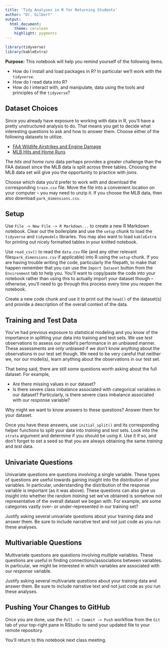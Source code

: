 ```yaml
---
title: 'Tidy Analyses in R for Returning Students'
author: "Dr. Gilbert"
output:
  html_document:
    theme: cerulean
    highlight: pygments
---
```


```r
library(tidyverse)
library(kableExtra)
```

**Purpose:** This notebook will help you remind yourself of the following items.

  + How do I install and load packages in R? In particular we'll work with the `tidyverse`.
  + How do I read data into R?
  + How do I interact with, and manipulate, data using the tools and principles of the `tidyverse`?
  
## Dataset Choices

Since you already have exposure to working with data in R, you'll have a pretty unstructured analysis to do. That means you get to decide what interesting questions to ask and how to answer them. Choose either of the following datasets to utilize.

+ [FAA Wildlife Airstrikes and Engine Damage](https://www.kaggle.com/competitions/sliced-s01e02-xunyc5/data)
+ [MLB Hits and Home Runs](https://www.kaggle.com/competitions/sliced-s01e09-playoffs-1/data?select=train.csv)

The *hits and home runs* data perhaps provides a greater challenge than the FAA dataset since the MLB data is split across three tables. Choosing the MLB data set will give you the opportunity to practice with *joins*.

Choose which data you'd prefer to work with and download the corresponding `train.csv` file. Move the file into a convenient location on your computer -- you may need to unzip it. If you choose the MLB data, then also download `park_dimensions.csv`.
  
## Setup

Use `File -> New File -> R Markdown...` to create a new R Markdown notebook. Clear out the boilerplate and use the `setup` chunk to load the `tidyverse` and `tidymodels` libraries. You may also want to load `kableExtra` for printing out nicely formatted tables in your knitted notebook.

Use `read_csv()` to read the `data.csv` file (and any other relevant files`park_dimensions.csv` if applicable) into R using the `setup` chunk. If you are having trouble writing the code, particularly the filepath, to make that happen remember that you can use the `Import Dataset` button from the `Environment` tab to help you. You'll want to copy/paste the code into your notebook rather than using this to actually import your dataset though -- otherwise, you'll need to go through this process every time you reopen the notebook.

Create a new code chunk and use it to print out the `head()` of the dataset(s) and provide a description of the overall context of the data.

## Training and Test Data

You've had previous exposure to statistical modeling and you know of the importance in splitting your data into training and test sets. We use *test* observations to assess our model's performance in an unbiased manner. These assessments are only unbiased if we don't know anything about the observations in our test set though. We need to be very careful that neither we, nor our model(s), learn anything about the observations in our test set.

That being said, there are still some questions worth asking about the full dataset. For example, 

+ Are there missing values in our dataset?
+ Is there severe class imbalance associated with categorical variables in our dataset? Particularly, is there severe class imbalance associated with our response variable?

Why might we want to know answers to these questions? Answer them for your dataset.

Once you have these answers, use `initial_split()` and its corresponding helper functions to split your data into *training* and *test* sets. Look into the `strata` argument and determine if you should be using it. Use it if so, and don't forget to set a seed so that you are always obtaining the same *training* and *test* data.

## Univariate Questions

Univariate questions are questions involving a single variable. These types of questions are useful towards gaining insight into the distribution of your variables. In particular, understanding the distribution of the response variable is important (as it was above). These questions can also give us insight into whether the random *training* set we've obtained is somehow not representative of the overall dataset we began with. For example, are some categories vastly over- or under-represented in our training set?

Justify asking several univariate questions about your training data and answer them. Be sure to include narrative text and not just code as you run these analyses.

## Multivariable Questions

Multivariate questions are questions involving multiple variables. These questions are useful in finding connections/associations between variables. In particular, we might be interested in which variables are associated with our *response* variable. 

Justify asking several multivariate questions about your training data and answer them. Be sure to include narrative text and not just code as you run these analyses.

## Pushing Your Changes to GitHub

Once you are done, use the `Pull -> Commit -> Push` workflow from the `Git` tab of your top-right pane in RStudio to send your updated file to your remote repository.

You'll return to this notebook next class meeting.